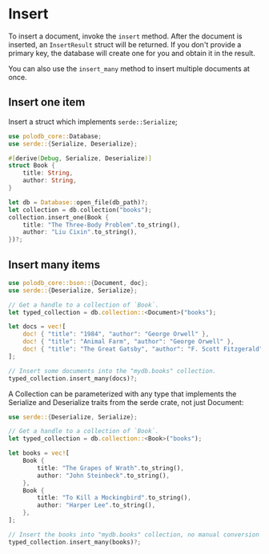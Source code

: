 # Insert

To insert a document, invoke the `insert` method.
After the document is inserted, an `InsertResult` struct will be returned.
If you don't provide a primary key, the database will create one for you and obtain it in the result.

You can also use the `insert_many` method to insert multiple documents at once.

## Insert one item

Insert a struct which implements `serde::Serialize`;

```rust
use polodb_core::Database;
use serde::{Serialize, Deserialize};

#[derive(Debug, Serialize, Deserialize)]
struct Book {
    title: String,
    author: String,
}

let db = Database::open_file(db_path)?;
let collection = db.collection("books");
collection.insert_one(Book {
    title: "The Three-Body Problem".to_string(),
    author: "Liu Cixin".to_string(),
})?;
```

## Insert many items

```rust
use polodb_core::bson::{Document, doc};
use serde::{Deserialize, Serialize};

// Get a handle to a collection of `Book`.
let typed_collection = db.collection::<Document>("books");

let docs = vec![
    doc! { "title": "1984", "author": "George Orwell" },
    doc! { "title": "Animal Farm", "author": "George Orwell" },
    doc! { "title": "The Great Gatsby", "author": "F. Scott Fitzgerald" },
];

// Insert some documents into the "mydb.books" collection.
typed_collection.insert_many(docs)?;
```

A Collection can be parameterized with any type that implements the Serialize and Deserialize traits from the serde crate, not just Document:

```rust
use serde::{Deserialize, Serialize};

// Get a handle to a collection of `Book`.
let typed_collection = db.collection::<Book>("books");

let books = vec![
    Book {
        title: "The Grapes of Wrath".to_string(),
        author: "John Steinbeck".to_string(),
    },
    Book {
        title: "To Kill a Mockingbird".to_string(),
        author: "Harper Lee".to_string(),
    },
];

// Insert the books into "mydb.books" collection, no manual conversion to BSON necessary.
typed_collection.insert_many(books)?;
```
